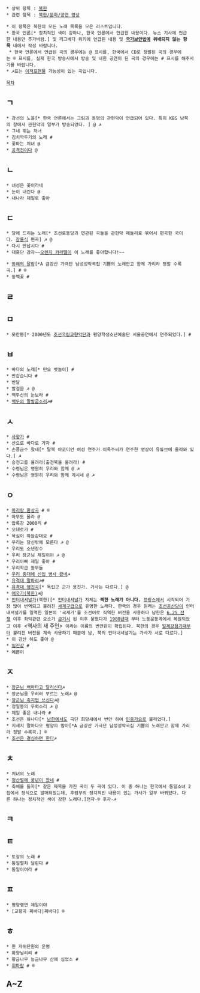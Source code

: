  * 상위 항목 : [[북한]]
 * 관련 항목 : [[북한/문화/공연 영상]]

 * 이 항목은 북한의 모든 노래 목록을 모은 리스트입니다.
 * 한국 언론[* 정치적인 색이 강하나, 한국 언론에서 언급한 내용이다. 뉴스 기사에 언급한 내용만 추가바람.] 및 리그베다 위키에 언급된 내용 및 '''[[국가보안법]]에 위배되지 않는 항목''' 내에서 작성 바랍니다.
  * 한국 언론에서 언급된 곡의 경우에는 @ 표시를, 한국에서 CD로 정발된 곡의 경우에는 ® 표시를, 실제 한국 방송사에서 방송 및 내한 공연이 된 곡의 경우에는 # 표시를 해주시기를 바랍니다.
 * ☭표는 [[이적표현물]] 가능성이 있는 곡입니다.

 [[목차]]

== ㄱ ==
 * 강선의 노을[* 한국 언론에서는 그림과 동명의 관현악이 언급되어 있다. 특히 KBS 남북의 창에서 관현악의 일부가 방송되었다. ] @ ☭
 * 그네 뛰는 처녀
 * 김치깍두기의 노래 #
 * 꽃파는 처녀 @
 * [[공격전이다]] @

== ㄴ ==
 * 녀성은 꽃이라네
 * 눈이 내린다 @
 * 내나라 제일로 좋아

== ㄷ ==
 * 당에 드리는 노래[* 조선로동당과 연관된 곡들을 관현악 메들리로 묶어서 편곡한 국이다. [[장룡식]] 편곡] ☭ @
 * 다시 만납시다 #
 * 대홍단 감자~~[[오렌지 캬라멜]]이 이 노래를 좋아합니다!~~

 * [[동해의 달밤]][*A 금강산 가극단 남성성악곡집 기쁨의 노래안고 함께 가리라 정발 수록곡.] # ®
 * 동백꽃 #

== ㄹ ==

== ㅁ ==
 * 모란봉[* 2000년도 [[조선국립교향악단]]과 평양학생소년예술단 서울공연에서 연주되었다.] #

== ㅂ ==
 * 바다의 노래[* 민요 뱃놀이] #
 * 반갑습니다 #
 * 반달
 * 발걸음 ☭ @
 * 백두산의 눈보라 #
 * [[백두의 말발굽소리]]☭#

== ㅅ ==
 * [[사향가]] #
 * 산으로 바다로 가자 #
 * 손풍금수 왔네[* 탈북 아코디언 여성 연주가 이옥주씨가 연주한 영상이 유튜브에 올라와 있다.] ☭
 * 승전고를 울려라(출전북을 울려라) #
 * 수령님은 영원히 우리와 함께 @ ☭
 * 수령님은 영원히 우리와 함께 계시네 @ ☭

== ㅇ ==
 * [[아리랑 환상곡]] # ®
 * 아무도 몰라 @
 * 압록강 2000리 #
 * 오데로가 #
 * 욕심이 하늘같대요 #
 * 우리는 당신밖에 모른다 ☭ @
 * 우리도 소년장수
 * 우리 장군님 제일이야 ☭ @
 * 우리아빠 제일 좋아 #
 * 우리학급 동무들
 * [[우리 중대에 신입 병사 왔네]]☭
 * [[유격대 말파리]]☭#
 * [[유격대 행진곡]][* 독립군 군가 용진가. 가사는 다르다.] @
 * [[애국가(북한)]]☭@
 * [[인터내셔널가]](북한)[* [[인터내셔널가]] 자체는 '''북한 노래가 아니다.''' [[프랑스]]에서 시작되어 가장 많이 번역되고 불려진 [[세계구]]급으로 유명한 노래다. 한국의 경우 원래는 [[조선공산당]]이 인터내셔널가를 일역한 일본의 '국제가'를 조선어로 직역한 버전을 사용하다 남한은 [[6.25 전쟁]] 이후 좌익관련 요소가 [[금기]]시 된 이후 묻혔다가 [[1980년대]] 부터 노동운동계에서 복원되었고 이후 <역사의 새 주인> 이라는 이름의 번안판이 확립된다. 북한의 경우 [[일제강점기]]때부터 불려진 버전을 계속 사용하기 때문에 남, 북의 인터내셔널가는 가사가 서로 다르다.]
 * 이 강산 하도 좋아 @
 * [[임진강]] #
 * 예쁜이

== ㅈ ==
 * [[장군님 백마타고 달리신다]]☭
 * 장군님을 우러러 부르는 노래☭ @
 * [[장군님 축지법 쓰신다]]☭@
 * 정일봉의 우뢰소리 ☭ @
 * 제일 좋은 내나라 #
 * 조선은 하나다[* [[남한]]에서도 극단 희망새에서 번안 하여 [[민중가요]]로 불리었다.]
 * 지새지 말아다오 평양의 밤아[*A 금강산 가극단 남성성악곡집 기쁨의 노래안고 함께 가리라 정발 수록곡.] ®
 * [[조선은 결심하면 한다]]☭

== ㅊ ==
 * 처녀의 노래
 * [[청산벌에 풍년이 왔네]] #
 * 축배를 들자[* 같은 제목을 가진 곡이 두 곡이 있다. 이 중 하나는 한국에서 통일소녀 2집에서 정식으로 발매되었는데, 후렴부의 정치적인 내용이 있는 가사가 일부 바뀌었다. 다른 하나는 정치적인 색이 강한 노래다.]전자-® 후자-☭

== ㅋ ==

== ㅌ ==
 * 토장의 노래 #
 * 통일렬차 달린다 #
 * 통일이여라 #

== ㅍ ==
 * 평양랭면 제일이야
 * [교향곡 피바다|피바다] ®

== ㅎ ==
 * 한 자위단원의 운명
 * 화양닐리리 #
 * 황금나무 능금나무 산에 심었소 #
 * [[휘파람]] # ®

== A~Z == 
